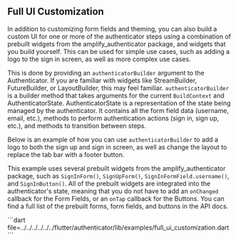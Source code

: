
## Full UI Customization

In addition to customizing form fields and theming, you can also build a custom UI for one or more of the <Link isExternal href="https://pub.dev/documentation/amplify_authenticator/latest/amplify_authenticator/AuthenticatorStep.html">authenticator steps</Link> using a combination of prebuilt widgets from the amplify_authenticator package, and widgets that you build yourself. This can be used for simple use cases, such as adding a logo to the sign in screen, as well as more complex use cases.

This is done by providing an `authenticatorBuilder` argument to the Authenticator. If you are familiar with widgets like <Link isExternal href="https://api.flutter.dev/flutter/widgets/StreamBuilder-class.html">StreamBuilder</Link>, <Link isExternal href="https://api.flutter.dev/flutter/widgets/FutureBuilder-class.html">FutureBuilder</Link>, or <Link isExternal href="https://api.flutter.dev/flutter/widgets/LayoutBuilder-class.html">LayoutBuilder</Link>, this may feel familiar. `authenticatorBuilder` is a builder method that takes arguments for the current `BuildContext` and <Link isExternal href="https://pub.dev/documentation/amplify_authenticator/latest/amplify_authenticator/AuthenticatorState-class.html">AuthenticatorState</Link>. AuthenticatorState is a representation of the state being managed by the authenticator. It contains all the form field data (username, email, etc.), methods to perform authentication actions (sign in, sign up, etc.), and methods to transition between steps.

Below is an example of how you can use `authenticatorBuilder` to add a logo to both the sign up and sign in screen, as well as change the layout to replace the tab bar with a footer button.

This example uses several prebuilt widgets from the amplify_authenticator package, such as `SignInForm()`, `SignUpForm()`, `SignInFormField.username()`, and `SignInButton()`. All of the prebuilt widgets are integrated into the authenticator's state, meaning that you do not have to add an `onChanged` callback for the Form Fields, or an `onTap` callback for the Buttons. You can find a full list of the prebuilt forms, form fields, and buttons in <Link isExternal href="https://pub.dev/documentation/amplify_authenticator/latest/amplify_authenticator/amplify_authenticator-library.html">the API docs</Link>.

<ExampleCode>
  ```dart file=../../../../../../flutter/authenticator/lib/examples/full_ui_customization.dart
  ```
</ExampleCode>
  
<FlutterAuthenticatorExample
  id="flutter-authenticator-full-ui-customization"
  useCustomUI={true}
/>
